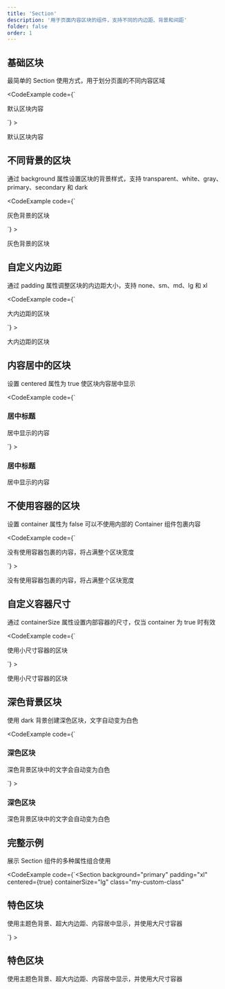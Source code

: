 ```yaml
---
title: 'Section'
description: '用于页面内容区块的组件，支持不同的内边距、背景和间距'
folder: false
order: 1
---
```



## 基础区块

最简单的 Section 使用方式，用于划分页面的不同内容区域

<CodeExample
  code={`<Section>
  <p>默认区块内容</p>
</Section>`}
>
  <Section border={true}>
    <p>默认区块内容</p>
  </Section>
</CodeExample>

## 不同背景的区块

通过 background 属性设置区块的背景样式，支持 transparent、white、gray、primary、secondary 和 dark

<CodeExample
  code={`<Section background="gray">
  <p>灰色背景的区块</p>
</Section>`}
>
  <Section background="gray" border={true}>
    <p>灰色背景的区块</p>
  </Section>
</CodeExample>

## 自定义内边距

通过 padding 属性调整区块的内边距大小，支持 none、sm、md、lg 和 xl

<CodeExample
  code={`<Section padding="lg">
  <p>大内边距的区块</p>
</Section>`}
>
  <Section padding="lg" border={true}>
    <p>大内边距的区块</p>
  </Section>
</CodeExample>

## 内容居中的区块

设置 centered 属性为 true 使区块内容居中显示

<CodeExample
  code={`<Section centered={true}>
  <h3>居中标题</h3>
  <p>居中显示的内容</p>
</Section>`}
>
  <Section centered={true} border={true}>
    <h3>居中标题</h3>
    <p>居中显示的内容</p>
  </Section>
</CodeExample>

## 不使用容器的区块

设置 container 属性为 false 可以不使用内部的 Container 组件包裹内容

<CodeExample
  code={`<Section container={false} background="primary">
  <p>没有使用容器包裹的内容，将占满整个区块宽度</p>
</Section>`}
>
  <Section container={false} background="primary" border={true}>
    <p>没有使用容器包裹的内容，将占满整个区块宽度</p>
  </Section>
</CodeExample>

## 自定义容器尺寸

通过 containerSize 属性设置内部容器的尺寸，仅当 container 为 true 时有效

<CodeExample
  code={`<Section containerSize="sm" background="secondary">
  <p>使用小尺寸容器的区块</p>
</Section>`}
>
  <Section containerSize="sm" background="secondary" border={true}>
    <p>使用小尺寸容器的区块</p>
  </Section>
</CodeExample>

## 深色背景区块

使用 dark 背景创建深色区块，文字自动变为白色

<CodeExample
  code={`<Section background="dark">
  <h3>深色区块</h3>
  <p>深色背景区块中的文字会自动变为白色</p>
</Section>`}
>
  <Section background="dark" border={true}>
    <h3>深色区块</h3>
    <p>深色背景区块中的文字会自动变为白色</p>
  </Section>
</CodeExample>

## 完整示例

展示 Section 组件的多种属性组合使用

<CodeExample
  code={`<Section 
  background="primary" 
  padding="xl" 
  centered={true}
  containerSize="lg"
  class="my-custom-class"
>
  <div class="py-8">
    <h2 class="text-2xl font-bold mb-4">特色区块</h2>
    <p>使用主题色背景、超大内边距、内容居中显示，并使用大尺寸容器</p>
  </div>
</Section>`}
>
  <Section 
    background="primary" 
    padding="xl" 
    centered={true}
    containerSize="lg"
    class="my-custom-class"
  >
    <div class="py-8">
      <h2 class="text-2xl font-bold mb-4">特色区块</h2>
      <p>使用主题色背景、超大内边距、内容居中显示，并使用大尺寸容器</p>
    </div>
  </Section>
</CodeExample>